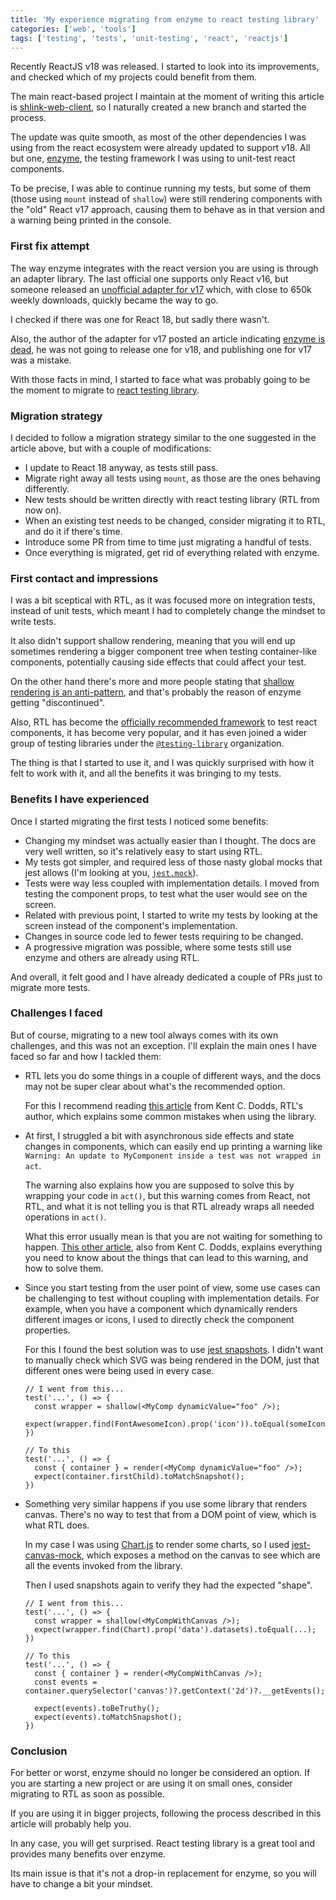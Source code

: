 ```yaml
---
title: 'My experience migrating from enzyme to react testing library'
categories: ['web', 'tools']
tags: ['testing', 'tests', 'unit-testing', 'react', 'reactjs']
---
```


Recently ReactJS v18 was released. I started to look into its improvements, and checked which of my projects could benefit from them.

The main react-based project I maintain at the moment of writing this article is [shlink-web-client](https://github.com/shlinkio/shlink-web-client), so I naturally created a new branch and started the process.

The update was quite smooth, as most of the other dependencies I was using from the react ecosystem were already updated to support v18. All but one, [enzyme](https://enzymejs.github.io/enzyme/), the testing framework I was using to unit-test react components.

To be precise, I was able to continue running my tests, but some of them (those using `mount` instead of `shallow`) were still rendering components with the "old" React v17 approach, causing them to behave as in that version and a warning being printed in the console.

### First fix attempt

The way enzyme integrates with the react version you are using is through an adapter library. The last official one supports only React v16, but someone released an [unofficial adapter for v17](https://github.com/wojtekmaj/enzyme-adapter-react-17) which, with close to 650k weekly downloads, quickly became the way to go.

I checked if there was one for React 18, but sadly there wasn't.

Also, the author of the adapter for v17 posted an article indicating [enzyme is dead](https://dev.to/wojtekmaj/enzyme-is-dead-now-what-ekl), he was not going to release one for v18, and publishing one for v17 was a mistake.

With those facts in mind, I started to face what was probably going to be the moment to migrate to [react testing library](https://testing-library.com/docs/react-testing-library/intro).

### Migration strategy

I decided to follow a migration strategy similar to the one suggested in the article above, but with a couple of modifications:

* I update to React 18 anyway, as tests still pass.
* Migrate right away all tests using `mount`, as those are the ones behaving differently.
* New tests should be written directly with react testing library (RTL from now on).
* When an existing test needs to be changed, consider migrating it to RTL, and do it if there's time.
* Introduce some PR from time to time just migrating a handful of tests.
* Once everything is migrated, get rid of everything related with enzyme.

### First contact and impressions

I was a bit sceptical with RTL, as it was focused more on integration tests, instead of unit tests, which meant I had to completely change the mindset to write tests.

It also didn't support shallow rendering, meaning that you will end up sometimes rendering a bigger component tree when testing container-like components, potentially causing side effects that could affect your test.

On the other hand there's more and more people stating that [shallow rendering is an anti-pattern](https://kentcdodds.com/blog/why-i-never-use-shallow-rendering), and that's probably the reason of enzyme getting "discontinued".

Also, RTL has become the [officially recommended framework](https://reactjs.org/docs/testing.html#tools) to test react components, it has become very popular, and it has even joined a wider group of testing libraries under the [`@testing-library`](https://testing-library.com/) organization.

The thing is that I started to use it, and I was quickly surprised with how it felt to work with it, and all the benefits it was bringing to my tests.

### Benefits I have experienced

Once I started migrating the first tests I noticed some benefits:

* Changing my mindset was actually easier than I thought. The docs are very well written, so it's relatively easy to start using RTL.
* My tests got simpler, and required less of those nasty global mocks that jest allows (I'm looking at you, [`jest.mock`](https://jestjs.io/es-ES/docs/mock-functions#mocking-modules)).
* Tests were way less coupled with implementation details. I moved from testing the component props, to test what the user would see on the screen.
* Related with previous point, I started to write my tests by looking at the screen instead of the component's implementation.
* Changes in source code led to fewer tests requiring to be changed.
* A progressive migration was possible, where some tests still use enzyme and others are already using RTL.

And overall, it felt good and I have already dedicated a couple of PRs just to migrate more tests.

### Challenges I faced

But of course, migrating to a new tool always comes with its own challenges, and this was not an exception. I'll explain the main ones I have faced so far and how I tackled them:

* RTL lets you do some things in a couple of different ways, and the docs may not be super clear about what's the recommended option.

  For this I recommend reading [this article](https://acel.me/DCMb1) from Kent C. Dodds, RTL's author, which explains some common mistakes when using the library.

* At first, I struggled a bit with asynchronous side effects and state changes in components, which can easily end up printing a warning like `Warning: An update to MyComponent inside a test was not wrapped in act`.

  The warning also explains how you are supposed to solve this by wrapping your code in `act()`, but this warning comes from React, not RTL, and what it is not telling you is that RTL already wraps all needed operations in `act()`.

  What this error usually mean is that you are not waiting for something to happen. [This other article](https://acel.me/jnUdT), also from Kent C. Dodds, explains everything you need to know about the things that can lead to this warning, and how to solve them.

* Since you start testing from the user point of view, some use cases can be challenging to test without coupling with implementation details. For example, when you have a component which dynamically renders different images or icons, I used to directly check the component properties.

  For this I found the best solution was to use [jest snapshots](https://jestjs.io/docs/snapshot-testing). I didn't want to manually check which SVG was being rendered in the DOM, just that different ones were being used in every case.

  ```tsx
  // I went from this...
  test('...', () => {
    const wrapper = shallow(<MyComp dynamicValue="foo" />);
    expect(wrapper.find(FontAwesomeIcon).prop('icon')).toEqual(someIcon);
  })

  // To this
  test('...', () => {
    const { container } = render(<MyComp dynamicValue="foo" />);
    expect(container.firstChild).toMatchSnapshot();
  })
  ```

* Something very similar happens if you use some library that renders canvas. There's no way to test that from a DOM point of view, which is what RTL does.

  In my case I was using [Chart.js](https://www.chartjs.org/) to render some charts, so I used [jest-canvas-mock](https://github.com/hustcc/jest-canvas-mock), which exposes a method on the canvas to see which are all the events invoked from the library.

  Then I used snapshots again to verify they had the expected "shape".

  ```tsx
  // I went from this...
  test('...', () => {
    const wrapper = shallow(<MyCompWithCanvas />);
    expect(wrapper.find(Chart).prop('data').datasets).toEqual(...);
  })

  // To this
  test('...', () => {
    const { container } = render(<MyCompWithCanvas />);
    const events = container.querySelector('canvas')?.getContext('2d')?.__getEvents();

    expect(events).toBeTruthy();
    expect(events).toMatchSnapshot();
  })
  ```

### Conclusion

For better or worst, enzyme should no longer be considered an option. If you are starting a new project or are using it on small ones, consider migrating to RTL as soon as possible.

If you are using it in bigger projects, following the process described in this article will probably help you.

In any case, you will get surprised. React testing library is a great tool and provides many benefits over enzyme.

Its main issue is that it's not a drop-in replacement for enzyme, so you will have to change a bit your mindset.
